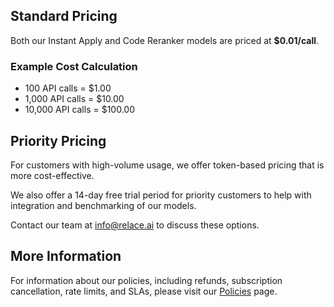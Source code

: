 ## Standard Pricing

Both our Instant Apply and Code Reranker models are priced at **$0.01/call**.

### Example Cost Calculation

- 100 API calls = $1.00
- 1,000 API calls = $10.00
- 10,000 API calls = $100.00

## Priority Pricing

For customers with high-volume usage, we offer token-based pricing that is more cost-effective.

We also offer a 14-day free trial period for priority customers to help with integration and benchmarking of our models.

Contact our team at [info@relace.ai](mailto:info@relace.ai) to discuss these options.

## More Information

For information about our policies, including refunds, subscription cancellation, rate limits, and SLAs, please visit our [Policies](/policies) page.
